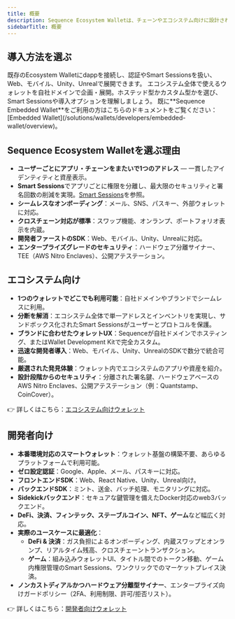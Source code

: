 ```yaml
---
title: 概要
description: Sequence Ecosystem Walletは、チェーンやエコシステム向けに設計されたノンカストディアル型スマートウォレットです。ユーザーは自社ドメイン上のアプリやタイトル間で、1つのウォレットとアイデンティティを利用でき、パスキー、Smart Sessions、マークル化されたウォレット設定で高いセキュリティと快適な操作性を実現します。
sidebarTitle: 概要
---
```


## 導入方法を選ぶ

<CardGroup>
  <Card title="開発者向け" href="/solutions/wallets/developers/overview">
    既存のEcosystem Walletにdappを接続し、認証やSmart Sessionsを扱い、Web、モバイル、Unity、Unrealで展開できます。
  </Card>

  <Card title="エコシステム向け" href="/solutions/wallets/ecosystems/overview">
    エコシステム全体で使えるウォレットを自社ドメインで企画・展開。ホステッド型かカスタム型かを選び、Smart Sessionsや導入オプションを理解しましょう。
  </Card>
</CardGroup>

<Info>
  既に**Sequence Embedded Wallet**をご利用の方はこちらのドキュメントをご覧ください：[Embedded Wallet](/solutions/wallets/developers/embedded-wallet/overview)。
</Info>

## Sequence Ecosystem Walletを選ぶ理由

- **ユーザーごとにアプリ・チェーンをまたいで1つのアドレス** — 一貫したアイデンティティと資産表示。
- **Smart Sessions**でアプリごとに権限を分離し、最大限のセキュリティと署名回数の削減を実現。[Smart Sessions](/solutions/wallets/ecosystems/smart-sessions)を参照。
- **シームレスなオンボーディング**：メール、SNS、パスキー、外部ウォレットに対応。
- **クロスチェーン対応が標準**：スワップ機能、オンランプ、ポートフォリオ表示を内蔵。
- **開発者ファーストのSDK**：Web、モバイル、Unity、Unrealに対応。
- **エンタープライズグレードのセキュリティ**：ハードウェア分離サイナー、TEE（AWS Nitro Enclaves）、公開アテステーション。

## エコシステム向け

- **1つのウォレットでどこでも利用可能**：自社ドメインやブランドでシームレスに利用。
- **分断を解消**：エコシステム全体で単一アドレスとインベントリを実現し、サンドボックス化されたSmart Sessionsがユーザーとプロトコルを保護。
- **ブランドに合わせたウォレットUX**：Sequenceが自社ドメインでホスティング、またはWallet Development Kitで完全カスタム。
- **迅速な開発者導入**：Web、モバイル、Unity、UnrealのSDKで数分で統合可能。
- **厳選された発見体験**：ウォレット内でエコシステムのアプリや資産を紹介。
- **設計段階からのセキュリティ**：分離された署名鍵、ハードウェアベースのAWS Nitro Enclaves、公開アテステーション（例：Quantstamp、CoinCover）。

👉 詳しくはこちら：[エコシステム向けウォレット](/solutions/wallets/ecosystems/overview)

## 開発者向け

- **本番環境対応のスマートウォレット**：ウォレット基盤の構築不要、あらゆるプラットフォームで利用可能。
- **ゼロ設定認証**：Google、Apple、メール、パスキーに対応。
- **フロントエンドSDK**：Web、React Native、Unity、Unreal向け。
- **バックエンドSDK**：ミント、送金、バッチ処理、モニタリングに対応。
- **Sidekickバックエンド**：セキュアな鍵管理を備えたDocker対応のweb3バックエンド。
- **DeFi、決済、フィンテック、ステーブルコイン、NFT、ゲーム**など幅広く対応。
- **実際のユースケースに最適化**：
  - **DeFi & 決済**：ガス負担によるオンボーディング、内蔵スワップとオンランプ、リアルタイム残高、クロスチェーントランザクション。
  - **ゲーム**：組み込みウォレットUI、タイトル間でのトークン移動、ゲーム内権限管理のSmart Sessions、ワンクリックでのマーケットプレイス決済。
- **ノンカストディアルかつハードウェア分離型サイナー**、エンタープライズ向けガードポリシー（2FA、利用制限、許可/拒否リスト）。

👉 詳しくはこちら：[開発者向けウォレット](/solutions/wallets/developers/overview)